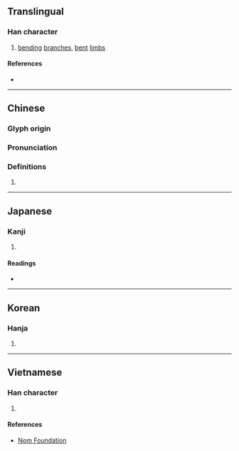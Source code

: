 {{character info/new}}
==Translingual==

===Han character===
{{Han char|rn=75|rad=木|as=11|sn=15|four=47922|canj=DSMH|ids=⿰木翏}}

# [[bend]]ing [[branch]]es, [[bent]] [[limb]]s

====References====
* {{Han ref|kx=0550.150|dkj=15445|dj=0938.090|hdz=21285.120|uh=6A1B|ud=27163|bh=E5D6|bd=58838}}

----

==Chinese==
{{zh-forms}}

===Glyph origin===
{{Han etym}}

===Pronunciation===
{{zh-pron
|m=jiū
|c=gau1
|mn=khiu
|mc=y
|oc=y
|ma=
|cat=n
}}

===Definitions===
{{zh-hanzi}}

# {{rfdef|lang=zh}}

----

==Japanese==

===Kanji===
{{ja-kanji|grade=|rs=木11}}

# {{defn|lang=ja|sort=木11}}

====Readings====
* {{ja-readings|on=[[きゅう]] (kyū)|kun=[[つが]] (tsuga)}}

----

==Korean==

===Hanja===
{{ko-hanja|hangeul=규|eumhun=|rv=gyu|mr=kyu|y=kyu}}

# {{defn|lang=ko|sort=木11}}

----

==Vietnamese==

===Han character===
{{vi-readings|rs=木11|hanviet=cù}}

# {{defn|lang=vi|sort=木11}}

====References====
* [http://nomfoundation.org/common/nom_details.php?codepoint=6a1b Nom Foundation]